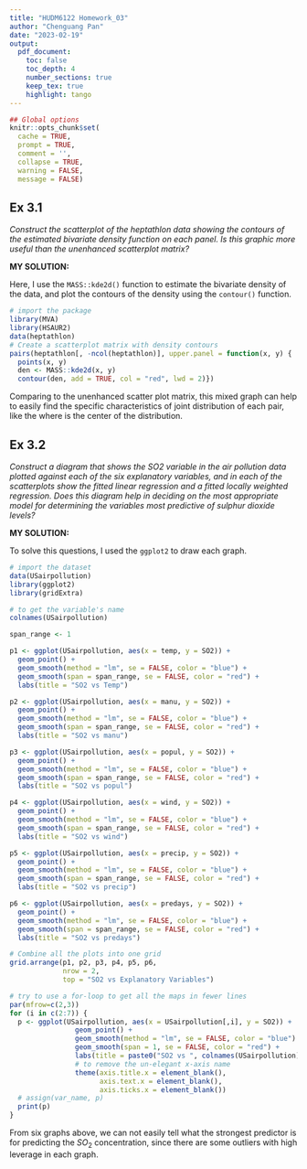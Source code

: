 ```yaml
---
title: "HUDM6122 Homework_03"
author: "Chenguang Pan"
date: "2023-02-19"
output:
  pdf_document:
    toc: false
    toc_depth: 4
    number_sections: true
    keep_tex: true
    highlight: tango
---
```


```r
## Global options
knitr::opts_chunk$set(
  cache = TRUE,
  prompt = TRUE,
  comment = '',
  collapse = TRUE,
  warning = FALSE,
  message = FALSE)
``` 

## Ex 3.1  
*Construct the scatterplot of the heptathlon data showing the contours of the estimated bivariate density function on each panel. Is this graphic more useful than the unenhanced scatterplot matrix?*  
  
  
**MY SOLUTION:**  

Here, I use the `MASS::kde2d()` function to estimate the bivariate density of the data, and plot the contours of the density using the `contour()` function.  

```r
# import the package
library(MVA)
library(HSAUR2)
data(heptathlon)
# Create a scatterplot matrix with density contours
pairs(heptathlon[, -ncol(heptathlon)], upper.panel = function(x, y) {
  points(x, y)
  den <- MASS::kde2d(x, y)
  contour(den, add = TRUE, col = "red", lwd = 2)})
```  

Comparing to the unenhanced scatter plot matrix, this mixed graph can help to easily find the specific characteristics of joint distribution of each pair, like the where is the center of the distribution.  

## Ex 3.2  
*Construct a diagram that shows the SO2 variable in the air pollution data plotted against each of the six explanatory variables, and in each of the scatterplots show the fitted linear regression and a fitted locally weighted regression. Does this diagram help in deciding on the most appropriate model for determining the variables most predictive of sulphur dioxide levels?*

**MY SOLUTION:**   

To solve this questions, I used the `ggplot2` to draw each graph.

```r
# import the dataset
data(USairpollution)
library(ggplot2)
library(gridExtra)

# to get the variable's name
colnames(USairpollution)

span_range <- 1

p1 <- ggplot(USairpollution, aes(x = temp, y = SO2)) + 
  geom_point() +
  geom_smooth(method = "lm", se = FALSE, color = "blue") +
  geom_smooth(span = span_range, se = FALSE, color = "red") +
  labs(title = "SO2 vs Temp")

p2 <- ggplot(USairpollution, aes(x = manu, y = SO2)) + 
  geom_point() +
  geom_smooth(method = "lm", se = FALSE, color = "blue") +
  geom_smooth(span = span_range, se = FALSE, color = "red") +
  labs(title = "SO2 vs manu")

p3 <- ggplot(USairpollution, aes(x = popul, y = SO2)) + 
  geom_point() +
  geom_smooth(method = "lm", se = FALSE, color = "blue") +
  geom_smooth(span = span_range, se = FALSE, color = "red") +
  labs(title = "SO2 vs popul")

p4 <- ggplot(USairpollution, aes(x = wind, y = SO2)) + 
  geom_point() +
  geom_smooth(method = "lm", se = FALSE, color = "blue") +
  geom_smooth(span = span_range, se = FALSE, color = "red") +
  labs(title = "SO2 vs wind")

p5 <- ggplot(USairpollution, aes(x = precip, y = SO2)) + 
  geom_point() +
  geom_smooth(method = "lm", se = FALSE, color = "blue") +
  geom_smooth(span = span_range, se = FALSE, color = "red") +
  labs(title = "SO2 vs precip")

p6 <- ggplot(USairpollution, aes(x = predays, y = SO2)) + 
  geom_point() +
  geom_smooth(method = "lm", se = FALSE, color = "blue") +
  geom_smooth(span = span_range, se = FALSE, color = "red") +
  labs(title = "SO2 vs predays")

# Combine all the plots into one grid
grid.arrange(p1, p2, p3, p4, p5, p6, 
             nrow = 2, 
             top = "SO2 vs Explanatory Variables")
```

```r
# try to use a for-loop to get all the maps in fewer lines
par(mfrow=c(2,3))
for (i in c(2:7)) {
  p <- ggplot(USairpollution, aes(x = USairpollution[,i], y = SO2)) + 
                geom_point() +
                geom_smooth(method = "lm", se = FALSE, color = "blue") +
                geom_smooth(span = 1, se = FALSE, color = "red") +
                labs(title = paste0("SO2 vs ", colnames(USairpollution)[i]))+
                # to remove the un-elegant x-axis name
                theme(axis.title.x = element_blank(),
                      axis.text.x = element_blank(),
                      axis.ticks.x = element_blank())
  # assign(var_name, p)
  print(p)
}
```    
From six graphs above, we can not easily tell what the strongest predictor is for predicting the $SO_2$ concentration, since there are some outliers with high leverage in each graph.




